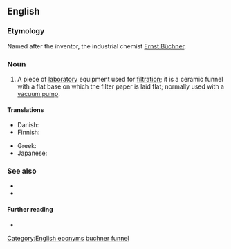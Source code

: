 ==English==

===Etymology===
Named after the inventor, the industrial chemist [[w:Ernst Büchner|Ernst Büchner]].

===Noun===
{{en-noun}}

# {{lb|en|chemistry}} A piece of [[laboratory]] equipment used for [[filtration]]; it is a ceramic funnel with a flat base on which the filter paper is laid flat; normally used with a [[vacuum pump]].

====Translations====
{{trans-top|a piece of laboratory equipment used in filtration}}
* Danish: {{t|da|büchnertragt|c}}
* Finnish: {{t|fi|büchnersuppilo}}
{{trans-mid}}
* Greek: {{t|el|χωνί Büchner|n}}
* Japanese: {{t|ja|ブフナー漏斗|tr=bufunā rōto|sc=Jpan}}
{{trans-bottom}}

===See also===
* {{l|en|Büchner flask}}
* {{l|en|Hirsch funnel}}

====Further reading====
* {{pedia}}

[[Category:English eponyms]]
[[Category:English terms spelled with Ü|buchner funnel]]
